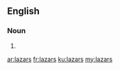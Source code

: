 ==English==

===Noun===
{{head|en|plural}}

# {{plural of|lazar|lang=en}}

[[ar:lazars]]
[[fr:lazars]]
[[ku:lazars]]
[[my:lazars]]